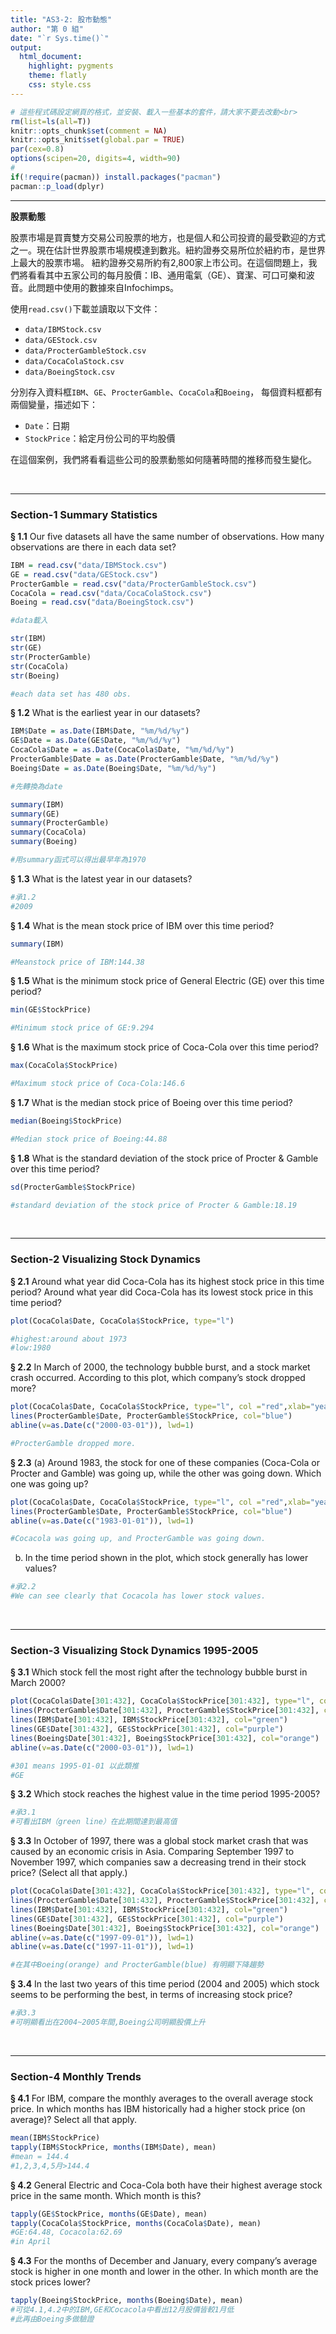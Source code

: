 ```yaml
---
title: "AS3-2: 股市動態"
author: "第 0 組"
date: "`r Sys.time()`"
output:
  html_document:
    highlight: pygments
    theme: flatly
    css: style.css
---
```


```r
# 這些程式碼設定網頁的格式，並安裝、載入一些基本的套件，請大家不要去改動<br>
rm(list=ls(all=T))
knitr::opts_chunk$set(comment = NA)
knitr::opts_knit$set(global.par = TRUE)
par(cex=0.8)
options(scipen=20, digits=4, width=90)
#
if(!require(pacman)) install.packages("pacman")
pacman::p_load(dplyr)
```
<hr>

**股票動態**

股票市場是買賣雙方交易公司股票的地方，也是個人和公司投資的最受歡迎的方式之一。現在估計世界股票市場規模達到數兆。紐約證券交易所位於紐約市，是世界上最大的股票市場。 紐約證券交易所約有2,800家上市公司。在這個問題上，我們將看看其中五家公司的每月股價：IB、通用電氣（GE）、寶潔、可口可樂和波音。此問題中使用的數據來自Infochimps。

使用`read.csv()`下載並讀取以下文件：

+ `data/IBMStock.csv`
+ `data/GEStock.csv`
+ `data/ProcterGambleStock.csv`
+ `data/CocaColaStock.csv`
+ `data/BoeingStock.csv` 

分別存入資料框`IBM`、`GE`、`ProcterGamble`、`CocaCola`和`Boeing`，
每個資料框都有兩個變量，描述如下：

+ `Date`：日期
+ `StockPrice`：給定月份公司的平均股價

在這個案例，我們將看看這些公司的股票動態如何隨著時間的推移而發生變化。

<br><hr>

###  Section-1 Summary Statistics

__§ 1.1__ Our five datasets all have the same number of observations. How many observations are there in each data set?
```r

IBM = read.csv("data/IBMStock.csv")
GE = read.csv("data/GEStock.csv")
ProcterGamble = read.csv("data/ProcterGambleStock.csv")
CocaCola = read.csv("data/CocaColaStock.csv")
Boeing = read.csv("data/BoeingStock.csv") 

#data載入

str(IBM)
str(GE)
str(ProcterGamble)
str(CocaCola)
str(Boeing)

#each data set has 480 obs.
```


__§ 1.2__ What is the earliest year in our datasets?
```r
IBM$Date = as.Date(IBM$Date, "%m/%d/%y")
GE$Date = as.Date(GE$Date, "%m/%d/%y")
CocaCola$Date = as.Date(CocaCola$Date, "%m/%d/%y")
ProcterGamble$Date = as.Date(ProcterGamble$Date, "%m/%d/%y")
Boeing$Date = as.Date(Boeing$Date, "%m/%d/%y")

#先轉換為date

summary(IBM)
summary(GE)
summary(ProcterGamble)
summary(CocaCola)
summary(Boeing)

#用summary函式可以得出最早年為1970
```

__§ 1.3__ What is the latest year in our datasets?
```r
#承1.2
#2009
```

__§ 1.4__ What is the mean stock price of IBM over this time period?
```r
summary(IBM)

#Meanstock price of IBM:144.38
```

__§ 1.5__ What is the minimum stock price of General Electric (GE) over this time period?
```r
min(GE$StockPrice)

#Minimum stock price of GE:9.294
```

__§ 1.6__ What is the maximum stock price of Coca-Cola over this time period?
```r
max(CocaCola$StockPrice)

#Maximum stock price of Coca-Cola:146.6
```

__§ 1.7__ What is the median stock price of Boeing over this time period?
```r
median(Boeing$StockPrice)

#Median stock price of Boeing:44.88
```

__§ 1.8__ What is the standard deviation of the stock price of Procter & Gamble over this time period?
```r
sd(ProcterGamble$StockPrice)

#standard deviation of the stock price of Procter & Gamble:18.19
```

<br><hr>

###  Section-2 Visualizing Stock Dynamics

__§ 2.1__ Around what year did Coca-Cola has its highest stock price in this time period? Around what year did Coca-Cola has its lowest stock price in this time period?
```r
plot(CocaCola$Date, CocaCola$StockPrice, type="l")

#highest:around about 1973
#low:1980
```


__§ 2.2__ In March of 2000, the technology bubble burst, and a stock market crash occurred. According to this plot, which company's stock dropped more?
```r
plot(CocaCola$Date, CocaCola$StockPrice, type="l", col ="red",xlab="year", ylab = "price", main = "Cocacola(red) v.s. ProcterGamble(blue)")
lines(ProcterGamble$Date, ProcterGamble$StockPrice, col="blue")
abline(v=as.Date(c("2000-03-01")), lwd=1)

#ProcterGamble dropped more.
```

__§ 2.3__ (a) Around 1983, the stock for one of these companies (Coca-Cola or Procter and Gamble) was going up, while the other was going down. Which one was going up? 
```r
plot(CocaCola$Date, CocaCola$StockPrice, type="l", col ="red",xlab="year", ylab = "price", main = "Cocacola(red) v.s. ProcterGamble(blue)")
lines(ProcterGamble$Date, ProcterGamble$StockPrice, col="blue")
abline(v=as.Date(c("1983-01-01")), lwd=1)

#Cocacola was going up, and ProcterGamble was going down.
```

(b) In the time period shown in the plot, which stock generally has lower values?
```r
#承2.2
#We can see clearly that Cocacola has lower stock values.
```


<br><hr>

###  Section-3 Visualizing Stock Dynamics 1995-2005

__§ 3.1__ Which stock fell the most right after the technology bubble burst in March 2000?
```r
plot(CocaCola$Date[301:432], CocaCola$StockPrice[301:432], type="l", col="red", ylim=c(0,240))
lines(ProcterGamble$Date[301:432], ProcterGamble$StockPrice[301:432], col="blue")
lines(IBM$Date[301:432], IBM$StockPrice[301:432], col="green")
lines(GE$Date[301:432], GE$StockPrice[301:432], col="purple")
lines(Boeing$Date[301:432], Boeing$StockPrice[301:432], col="orange")
abline(v=as.Date(c("2000-03-01")), lwd=1)

#301 means 1995-01-01 以此類推
#GE
```

__§ 3.2__ Which stock reaches the highest value in the time period 1995-2005?
```r
#承3.1
#可看出IBM（green line）在此期間達到最高值
```

__§ 3.3__ In October of 1997, there was a global stock market crash that was caused by an economic crisis in Asia. Comparing September 1997 to November 1997, which companies saw a decreasing trend in their stock price? (Select all that apply.)
```r
plot(CocaCola$Date[301:432], CocaCola$StockPrice[301:432], type="l", col="red", ylim=c(0,240))
lines(ProcterGamble$Date[301:432], ProcterGamble$StockPrice[301:432], col="blue")
lines(IBM$Date[301:432], IBM$StockPrice[301:432], col="green")
lines(GE$Date[301:432], GE$StockPrice[301:432], col="purple")
lines(Boeing$Date[301:432], Boeing$StockPrice[301:432], col="orange")
abline(v=as.Date(c("1997-09-01")), lwd=1)
abline(v=as.Date(c("1997-11-01")), lwd=1)

#在其中Boeing(orange) and ProcterGamble(blue) 有明顯下降趨勢
```

__§ 3.4__ In the last two years of this time period (2004 and 2005) which stock seems to be performing the best, in terms of increasing stock price?
```r
#承3.3
#可明顯看出在2004~2005年間,Boeing公司明顯股價上升
```


<br><hr>


###  Section-4 Monthly Trends

__§ 4.1__ For IBM, compare the monthly averages to the overall average stock price. In which months has IBM historically had a higher stock price (on average)? Select all that apply.
```r
mean(IBM$StockPrice)
tapply(IBM$StockPrice, months(IBM$Date), mean)
#mean = 144.4
#1,2,3,4,5月>144.4
```

__§ 4.2__ General Electric and Coca-Cola both have their highest average stock price in the same month. Which month is this?
```r
tapply(GE$StockPrice, months(GE$Date), mean)
tapply(CocaCola$StockPrice, months(CocaCola$Date), mean)
#GE:64.48, Cocacola:62.69
#in April
```

__§ 4.3__ For the months of December and January, every company's average stock is higher in one month and lower in the other. In which month are the stock prices lower?
```r
tapply(Boeing$StockPrice, months(Boeing$Date), mean)
#可從4.1,4.2中的IBM,GE和Cocacola中看出12月股價皆較1月低
#此再由Boeing多做驗證
```

<br><br><br>

